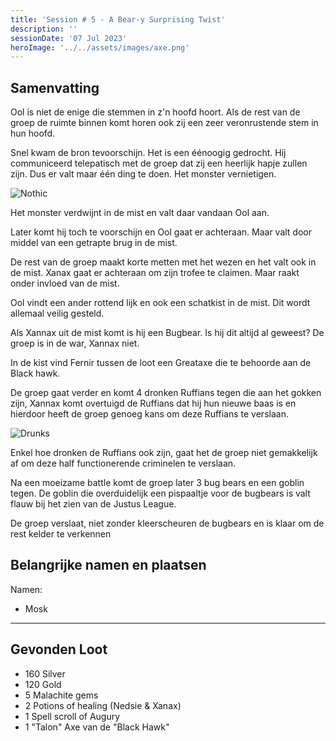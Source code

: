 ```yaml
---
title: 'Session # 5 - A Bear-y Surprising Twist'
description: ''
sessionDate: '07 Jul 2023'
heroImage: '../../assets/images/axe.png'
---
```



## Samenvatting

<CharacterPopper character="ool" client:load>Ool</CharacterPopper> is niet de enige die stemmen in z'n hoofd hoort. Als de rest van de groep de ruimte binnen komt horen ook zij een zeer veronrustende stem in hun hoofd.

Snel kwam de bron tevoorschijn. Het is een éénoogig gedrocht. Hij communiceerd telepatisch met de groep dat zij een heerlijk hapje zullen zijn. Dus er valt maar één ding te doen. Het monster vernietigen.

<Image src={nothic} alt="Nothic" />

Het monster verdwijnt in de mist en valt daar vandaan Ool aan.

Later komt hij toch te voorschijn en Ool gaat er achteraan. Maar valt door middel van een getrapte brug in de mist.

De rest van de groep maakt korte metten met het wezen en het valt ook in de mist. Xanax gaat er achteraan om zijn trofee te claimen. Maar raakt onder invloed van de mist.

<CharacterPopper character="ool" client:load>Ool</CharacterPopper> vindt een ander rottend lijk en ook een schatkist in de mist. Dit wordt allemaal veilig gesteld.

Als <CharacterPopper character="xannax" client:load>Xannax</CharacterPopper> uit de mist komt is hij een Bugbear. Is hij dit altijd al geweest? De groep is in de war, <CharacterPopper character="xannax" client:load>Xannax</CharacterPopper> niet.

In de kist vind <CharacterPopper character="fernir" client:load>Fernir</CharacterPopper> tussen de loot een Greataxe die te behoorde aan de Black hawk.

De groep gaat verder en komt 4 dronken Ruffians tegen die aan het gokken zijn, <CharacterPopper character="xannax" client:load>Xannax</CharacterPopper> komt overtuigd de Ruffians dat hij hun nieuwe baas is en hierdoor heeft de groep genoeg kans om deze Ruffians te verslaan.

<Image src={drunks} alt="Drunks" />

Enkel hoe dronken de Ruffians ook zijn, gaat het de groep niet gemakkelijk af om deze half functionerende criminelen te verslaan.

Na een moeizame battle komt de groep later 3 bug bears en een goblin tegen. De goblin die overduidelijk een pispaaltje voor de bugbears is valt flauw bij het zien van de Justus League.

De groep verslaat, niet zonder kleerscheuren de bugbears en is klaar om de rest kelder te verkennen

## Belangrijke namen en plaatsen

Namen:

-   Mosk

---

## Gevonden Loot

-   160 Silver
-   120 Gold
-   5 Malachite gems
-   2 Potions of healing (Nedsie & Xanax)
-   1 Spell scroll of Augury
-   1 "Talon" Axe van de "Black Hawk"
